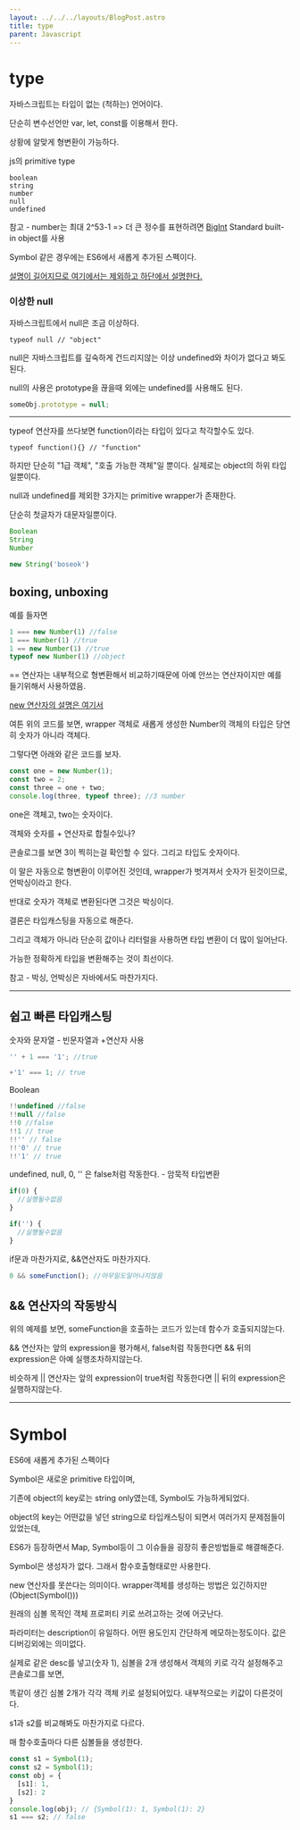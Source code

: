 ```yaml
---
layout: ../../../layouts/BlogPost.astro
title: type
parent: Javascript
---
```


# type

자바스크립트는 타입이 없는 (척하는) 언어이다.

단순히 변수선언만 var, let, const를 이용해서 한다.

상황에 알맞게 형변환이 가능하다.

js의 primitive type

```
boolean
string
number
null
undefined
```
참고 - number는 최대 2^53-1 => 더 큰 정수를 표현하려면 [BigInt](./standard-built-in-object.html#bigint) Standard built-in object를 사용


Symbol 같은 경우에는 ES6에서 새롭게 추가된 스펙이다.

[설명이 길어지므로 여기에서는 제외하고 하단에서 설명한다.](#symbol)

### 이상한 null

자바스크립트에서 null은 조금 이상하다.

```
typeof null // "object"
```

null은 자바스크립트를 깊숙하게 건드리지않는 이상 undefined와 차이가 없다고 봐도 된다.

null의 사용은 prototype을 끊을때 외에는 undefined를 사용해도 된다.


```js
someObj.prototype = null;
```

---

typeof 연산자를 쓰다보면 function이라는 타입이 있다고 착각할수도 있다.

```
typeof function(){} // "function"
```

하지만 단순히 "1급 객체", "호출 가능한 객체"일 뿐이다. 실제로는 object의 하위 타입일뿐이다.


null과 undefined를 제외한 3가지는 primitive wrapper가 존재한다.

단순히 첫글자가 대문자일뿐이다.

```javascript
Boolean
String
Number
```

```javascript
new String('boseok')
```

## boxing, unboxing

예를 들자면

```javascript
1 === new Number(1) //false
1 === Number(1) //true
1 == new Number(1) //true
typeof new Number(1) //object
```

== 연산자는 내부적으로 형변환해서 비교하기때문에 아예 안쓰는 연산자이지만 예를 들기위해서 사용하였음.

[new 연산자의 설명은 여기서](./construct.md)

여튼 위의 코드를 보면, wrapper 객체로 새롭게 생성한 Number의 객체의 타입은 당연히 숫자가 아니라 객체다.

그렇다면 아래와 같은 코드를 보자.

```javascript
const one = new Number(1);
const two = 2;
const three = one + two;
console.log(three, typeof three); //3 number
```

one은 객체고, two는 숫자이다.

객체와 숫자를 + 연산자로 합칠수있나?

콘솔로그를 보면 3이 찍히는걸 확인할 수 있다. 그리고 타입도 숫자이다.

이 말은 자동으로 형변환이 이루어진 것인데, wrapper가 벗겨져서 숫자가 된것이므로, 언박싱이라고 한다.

반대로 숫자가 객체로 변환된다면 그것은 박싱이다.

결론은 타입캐스팅을 자동으로 해준다.

그리고 객체가 아니라 단순히 값이나 리터럴을 사용하면 타입 변환이 더 많이 일어난다.

가능한 정확하게 타입을 변환해주는 것이 최선이다.

참고 - 박싱, 언박싱은 자바에서도 마찬가지다.

---

## 쉽고 빠른 타입캐스팅

숫자와 문자열 - 빈문자열과 +연산자 사용

```js
'' + 1 === '1'; //true
```

```js
+'1' === 1; // true
```

Boolean

```js
!!undefined //false
!!null //false
!!0 //false
!!1 // true
!!'' // false
!!'0' // true
!!'1' // true
```

undefined, null, 0, '' 은 false처럼 작동한다. - 암묵적 타입변환

```js
if(0) {
  //실행될수없음
}

if('') {
  //실행될수없음
}
```

if문과 마찬가지로, &&연산자도 마찬가지다.

```js
0 && someFunction(); //아무일도일어나지않음
```

## && 연산자의 작동방식

위의 예제를 보면, someFunction을 호출하는 코드가 있는데 함수가 호출되지않는다.

&& 연산자는 앞의 expression을 평가해서, false처럼 작동한다면 && 뒤의 expression은 아예 실행조차하지않는다.

비슷하게 || 연산자는 앞의 expression이 true처럼 작동한다면 || 뒤의 expression은 실행하지않는다.

---

# Symbol

ES6에 새롭게 추가된 스펙이다

Symbol은 새로운 primitive 타입이며,

기존에 object의 key로는 string only였는데, Symbol도 가능하게되었다.

object의 key는 어떤값을 넣던 string으로 타입캐스팅이 되면서 여러가지 문제점들이 있었는데,

ES6가 등장하면서 Map, Symbol등이 그 이슈들을 굉장히 좋은방법들로 해결해준다.

Symbol은 생성자가 없다. 그래서 함수호출형태로만 사용한다.

new 연산자를 못쓴다는 의미이다. wrapper객체를 생성하는 방법은 있긴하지만(Object(Symbol()))

원래의 심볼 목적인 객체 프로퍼티 키로 쓰려고하는 것에 어긋난다.

파라미터는 description이 유일하다. 어떤 용도인지 간단하게 메모하는정도이다. 값은 디버깅외에는 의미없다.

실제로 같은 desc를 넣고(숫자 1), 심볼을 2개 생성해서 객체의 키로 각각 설정해주고 콘솔로그를 보면,

똑같이 생긴 심볼 2개가 각각 객체 키로 설정되어있다. 내부적으로는 키값이 다른것이다.

s1과 s2를 비교해봐도 마찬가지로 다르다.

매 함수호출마다 다른 심볼들을 생성한다.

```js
const s1 = Symbol(1);
const s2 = Symbol(1);
const obj = {
  [s1]: 1,
  [s2]: 2
}
console.log(obj); // {Symbol(1): 1, Symbol(1): 2}
s1 === s2; // false
```